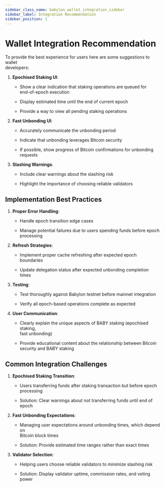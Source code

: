```yaml
---
sidebar_class_name: babylon_wallet_integration_sidebar
sidebar_label: Integration Recommendation
sidebar_position: 1
---
```


# Wallet Integration Recommendation  

To provide the best experience for users here are some suggestions to wallet  
developers:  

1.  **Epochised Staking UI**:  
    
    *   Show a clear indication that staking operations are queued for  
        end-of-epoch execution  
        
    *   Display estimated time until the end of current epoch  
        
    *   Provide a way to view all pending staking operations  
        
2.  **Fast Unbonding UI**:  
    
    *   Accurately communicate the unbonding period  
        
    *   Indicate that unbonding leverages Bitcoin security  
        
    *   If possible, show progress of Bitcoin confirmations for unbonding  
        requests  
        
3.  **Slashing Warnings**:  
    
    *   Include clear warnings about the slashing risk  
        
    *   Highlight the importance of choosing reliable validators  
        

## Implementation Best Practices  

1.  **Proper Error Handling**:  
    
    *   Handle epoch transition edge cases  
        
    *   Manage potential failures due to users spending funds before epoch  
        processing  
        
2.  **Refresh Strategies**:  
    
    *   Implement proper cache refreshing after expected epoch boundaries  
        
    *   Update delegation status after expected unbonding completion times  
        
3.  **Testing**:  
    
    *   Test thoroughly against Babylon testnet before mainnet integration  
        
    *   Verify all epoch-based operations complete as expected  
        
4.  **User Communication**:  
    
    *   Clearly explain the unique aspects of BABY staking (epochised staking,  
        fast unbonding)  
        
    *   Provide educational content about the relationship between Bitcoin  
        security and BABY staking  
        

## Common Integration Challenges  

1.  **Epochised Staking Transition**:  
    
    *   Users transferring funds after staking transaction but before epoch  
        processing  
        
    *   Solution: Clear warnings about not transferring funds until end of epoch  
        
2.  **Fast Unbonding Expectations**:  
    
    *   Managing user expectations around unbonding times, which depend on  
        Bitcoin block times  
        
    *   Solution: Provide estimated time ranges rather than exact times  
        
3.  **Validator Selection**:  
    
    *   Helping users choose reliable validators to minimize slashing risk  
        
    *   Solution: Display validator uptime, commission rates, and voting power  
        